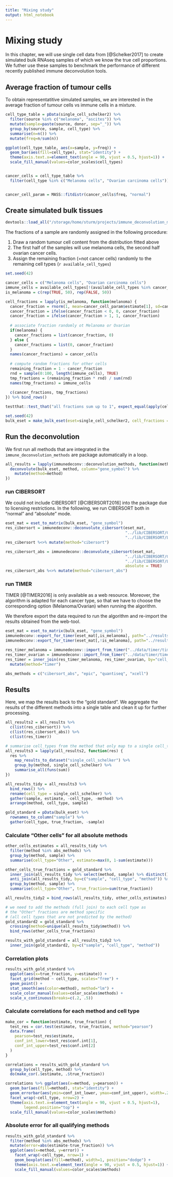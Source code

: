 ```yaml
---
title: "Mixing study"
output: html_notebook
---
```


# Mixing study

In this chapter, we will use single cell data from [@Schelker2017] to create simulated bulk RNAseq samples 
of which we know the true cell proportions. We futher use these samples to benchmark the performance of different recently published immune deconvolution tools. 

## Average fraction of tumour cells
To obtain representatitive simulated samples, we are interested in the average fraction of tumour cells vs immune cells in a mixture. 

```r
cell_type_table = pData(single_cell_schelker2) %>%
  filter(source %in% c("melanoma", "ascites")) %>%
  mutate(sample=paste(source, donor, sep="_")) %>% 
  group_by(source, sample, cell_type) %>% 
  summarise(n=n()) %>%
  mutate(freq=n/sum(n))

ggplot(cell_type_table, aes(x=sample, y=freq)) +
  geom_bar(aes(fill=cell_type), stat="identity") + 
  theme(axis.text.x=element_text(angle = 90, vjust = 0.5, hjust=1)) + 
  scale_fill_manual(values=color_scales$cell_types)


cancer_cells = cell_type_table %>% 
  filter(cell_type %in% c("Melanoma cells", "Ovarian carcinoma cells")) 


cancer_cell_param = MASS::fitdistr(cancer_cells$freq, "normal")
```



## Create simulated bulk tissues
```r
devtools::load_all("/storage/home/sturm/projects/immune_deconvolution_methods")
```

The fractions of a sample are randomly assigned in the following procedure: 

1. Draw a random tumour cell content from the distribution fitted above
2. The first half of the samples will use melanoma cells, the second half ovarian cancer cells. 
3. Assign the remaining fraction (=not cancer cells)  randomly to the remaining cell types (`r available_cell_types`)

```r
set.seed(42)

cancer_cells = c("Melanoma cells", "Ovarian carcinoma cells")
immune_cells = available_cell_types[!(available_cell_types %in% cancer_cells)]
is_melanoma = c(rep(TRUE, 50), rep(FALSE, 50))

cell_fractions = lapply(is_melanoma, function(melanoma) {
  cancer_fraction = rnorm(1, mean=cancer_cell_param$estimate[1], sd=cancer_cell_param$estimate[2])
  cancer_fraction = ifelse(cancer_fraction < 0, 0, cancer_fraction)
  cancer_fraction = ifelse(cancer_fraction > 1, 1, cancer_fraction)
  
  # associate fraction randomly ot Melanoma or Ovarian
  if(melanoma) {
    cancer_fractions = list(cancer_fraction, 0)
  } else {
    cancer_fractions = list(0, cancer_fraction)
  }
  names(cancer_fractions) = cancer_cells
  
  # compute random fractions for other cells
  remaining_fraction = 1 - cancer_fraction
  rnd = sample(0:100, length(immune_cells), TRUE)
  tmp_fractions = (remaining_fraction * rnd) / sum(rnd)
  names(tmp_fractions) = immune_cells
  
  c(cancer_fractions, tmp_fractions)
}) %>% bind_rows()

testthat::test_that("all fractions sum up to 1", expect_equal(apply(cell_fractions, 1, sum), rep(1, 100)))
```


```r
set.seed(42)
bulk_eset = make_bulk_eset(eset=single_cell_schelker2, cell_fractions = cell_fractions, n_cells=500)
```


## Run the deconvolution
We first run all methods that are integrated in the `immune_deconvolution_methods` are package automatically in a loop. 
```r
all_results = lapply(immunedeconv::deconvolution_methods, function(method) {
  deconvolute(bulk_eset, method, column="gene_symbol") %>%
    mutate(method=method)
})
```

### run CIBERSORT
We could not include CIBERSORT [@CIBERSORT2016] into the package due to licensing restrictions. 
In the following, we run CIBERSORT both in "normal" and "absolute" mode. 

```r
eset_mat = eset_to_matrix(bulk_eset, "gene_symbol")
res_cibersort = immunedeconv::deconvolute_cibersort(eset_mat, 
                                                    "../lib/CIBERSORT/CIBERSORT.R",
                                                    "../lib/CIBERSORT/LM22.txt") 
res_cibersort %<>% mutate(method="cibersort")

res_cibersort_abs = immunedeconv::deconvolute_cibersort(eset_mat, 
                                                    "../lib/CIBERSORT/CIBERSORT.R",
                                                    "../lib/CIBERSORT/LM22.txt",
                                                    absolute = TRUE) 
res_cibersort_abs %<>% mutate(method="cibersort_abs")
```

### run TIMER
TIMER [@TIMER2016] is only available as a web resource. Moreover, the algorithm is adapted for each cancer type, so that we have to choose the corresponding option (Melanoma/Ovarian) when running the algorithm. 

We therefore export the data required to run the algorithm and re-import the results obtained from the web-tool. 

```r
eset_mat = eset_to_matrix(bulk_eset, "gene_symbol")
immunedeconv::export_for_timer(eset_mat[,is_melanoma], path="../results/timer_input_melanoma.tsv")
immunedeconv::export_for_timer(eset_mat[,!is_melanoma], path="../results/timer_input_ovarian.tsv")

res_timer_melanoma = immunedeconv::import_from_timer("../data/timer/timer_result_melanoma.csv")
res_timer_ovarian = immunedeconv::import_from_timer("../data/timer/timer_result_ovarian.csv")
res_timer = inner_join(res_timer_melanoma, res_timer_ovarian, by="cell_type") %>%
  mutate(method="timer")
```

```r
abs_methods = c("cibersort_abs", "epic", "quantiseq", "xcell")
```


## Results

Here, we map the results back to the "gold standard". We aggregate the results of the different methods
into a single table and clean it up for further processing. 
```r
all_results2 = all_results %>% 
  c(list(res_cibersort)) %>%
  c(list(res_cibersort_abs)) %>% 
  c(list(res_timer))

# summarise cell_types from the method that only map to a single cell_type in the reference dataset (namely monocytes and macrophages)
all_results3 = lapply(all_results2, function(res) {
  res %>% 
    map_results_to_dataset("single_cell_schelker") %>% 
    group_by(method, single_cell_schelker) %>%   
    summarise_all(funs(sum)) 
})

all_results_tidy = all_results3 %>%
  bind_rows() %>%
  rename(cell_type = single_cell_schelker) %>%
  gather(sample, estimate, -cell_type, -method) %>%
  arrange(method, cell_type, sample)

gold_standard = pData(bulk_eset) %>%
  rownames_to_column("sample") %>%
  gather(cell_type, true_fraction, -sample)
```

### Calculate "Other cells" for all absolute methods
```r
other_cells_estimates = all_results_tidy %>% 
  filter(method %in% abs_methods) %>%
  group_by(method, sample) %>% 
  summarise(cell_type="Other", estimate=max(0, 1-sum(estimate)))

other_cells_true_fractions = gold_standard %>%
  inner_join(all_results_tidy %>% select(method, sample) %>% distinct(), by=c("sample")) %>%
  anti_join(all_results_tidy, by=c("sample", "cell_type", "method")) %>% 
  group_by(method, sample) %>% 
  summarise(cell_type="Other", true_fraction=sum(true_fraction))
```


```r
all_results_tidy2 = bind_rows(all_results_tidy, other_cells_estimates)

# we need to add the methods (full join) to each cell type as 
# the "Other" fractions are method specific
# (all cell types that are not predicted by the method)
gold_standard2 = gold_standard %>%
  crossing(method=unique(all_results_tidy$method)) %>% 
  bind_rows(other_cells_true_fractions)

results_with_gold_standard = all_results_tidy2 %>%
  inner_join(gold_standard2, by=c("sample", "cell_type", "method"))

```

### Correlation plots
```r
results_with_gold_standard %>%
  ggplot(aes(x=true_fraction, y=estimate)) +
  facet_grid(method ~ cell_type, scales="free") +
  geom_point() +
  stat_smooth(aes(color=method), method="lm") + 
  scale_color_manual(values=color_scales$methods) + 
  scale_x_continuous(breaks=c(.2, .5))
```


### Calculate correlations for each method and cell type
```r
make_cor = function(estimate, true_fraction) {
  test_res = cor.test(estimate, true_fraction, method="pearson")
  data.frame(
    pearson=test_res$estimate,
    conf_int_lower=test_res$conf.int[1],
    conf_int_upper=test_res$conf.int[2]
  )
}

correlations = results_with_gold_standard %>%
  group_by(cell_type, method) %>%
  do(make_cor(.$estimate, .$true_fraction))

correlations %>% ggplot(aes(x=method, y=pearson)) +
  geom_bar(aes(fill=method), stat="identity") +
  geom_errorbar(aes(ymin=conf_int_lower, ymax=conf_int_upper), width=.2) + 
  facet_wrap(~cell_type, nrow=2) + 
  theme(axis.text.x=element_text(angle = 90, vjust = 0.5, hjust=1),
        legend.position="top") +
  scale_fill_manual(values=color_scales$methods)
```


### Absolute error for all qualifying methods
```r

results_with_gold_standard %>% 
  filter(method %in% abs_methods) %>% 
  mutate(error=abs(estimate-true_fraction)) %>%
  ggplot(aes(x=method, y=error)) + 
    facet_wrap(~cell_type, nrow=1) + 
    geom_boxplot(aes(fill=method), width=1, position="dodge") +
    theme(axis.text.x=element_text(angle = 90, vjust = 0.5, hjust=1)) +
    scale_fill_manual(values=color_scales$methods) 

```

